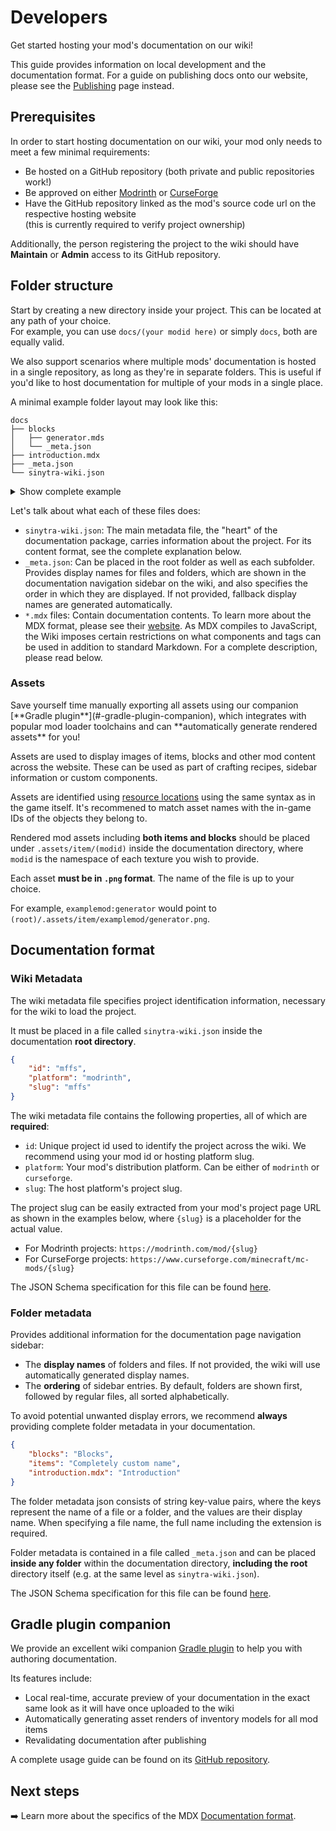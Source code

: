 
# Developers

Get started hosting your mod's documentation on our wiki!

This guide provides information on local development and the documentation format.
For a guide on publishing docs onto our website, please see the [Publishing](./publishing) page instead.

## Prerequisites

In order to start hosting documentation on our wiki, your mod only needs to meet a few minimal requirements: 

- Be hosted on a <GitHubIcon className="inline-block mb-1 mx-1" width={16} height={16} /> GitHub repository
(both private and public repositories work!)
- Be approved on either
<ModrinthIcon className="inline-block mb-1 mx-1 text-[var(--modrinth-brand)]" width={16} height={16} /> [Modrinth](https://modrinth.com/) or
<CurseForgeIcon className="inline-block mb-0.5 mx-1 text-[var(--curseforge-brand)]" width={16} height={16} /> [CurseForge](https://www.curseforge.com/)
- Have the GitHub repository linked as the mod's source code url on the respective hosting website  
  (this is currently required to verify project ownership)

Additionally, the person registering the project to the wiki should have **Maintain** or **Admin** access to its
GitHub repository.

## Folder structure

Start by creating a new directory inside your project. This can be located at any path of your choice.  
For example, you can use `docs/(your modid here)` or simply `docs`, both are equally valid.

<Callout>
    We also support scenarios where multiple mods' documentation is hosted in a single repository, as long as they're in
    separate folders.  
    This is useful if you'd like to host documentation for multiple of your mods in a single place.
</Callout>

A minimal example folder layout may look like this:

```
docs
├── blocks
│   ├── generator.mds
│   └── _meta.json
├── introduction.mdx
├── _meta.json
└── sinytra-wiki.json
```

<details>
    <summary>Show complete example</summary>
    
    Here is a complete example including assets and translations.
    
    ```
    docs
    ├── .assets
    │   └── item
    │       └── examplemod
    │           └── generator.png
    ├── .translated
    │   └── de_de
    │       └── blocks
    │           ├── generator.mdx
    │           └── _meta.json
    ├── blocks
    │   ├── generator.mds
    │   └── _meta.json
    ├── introduction.mdx
    ├── _meta.json
    └── sinytra-wiki.json
    ```
</details>

Let's talk about what each of these files does:
- `sinytra-wiki.json`: The main metadata file, the "heart" of the documentation package, carries information about the
project. For its content format, see the complete explanation below.
- `_meta.json`: Can be placed in the root folder as well as each subfolder. Provides display names for files and
folders, which are shown in the documentation navigation sidebar on the wiki, and also specifies the order in which
they are displayed. If not provided, fallback display names are generated automatically.
- `*.mdx` files: Contain documentation contents. To learn more about the MDX format, please see their
[website](https://mdxjs.com/). As MDX compiles to JavaScript, the Wiki imposes certain restrictions on what components
and tags can be used in addition to standard Markdown. For a complete description, please read below.

### Assets

<Callout>
    Save yourself time manually exporting all assets using our companion [**Gradle plugin**](#-gradle-plugin-companion),
    which integrates with popular mod loader toolchains and can **automatically generate rendered assets** for you!
</Callout>

Assets are used to display images of items, blocks and other mod content across the website. These can be used as part
of crafting recipes, sidebar information or custom components.

Assets are identified using [resource locations](https://minecraft.wiki/w/Resource_location) using the same syntax as
in the game itself. It's recommened to match asset names with the in-game IDs of the objects they belong to.

Rendered mod assets including **both items and blocks** should be placed under `.assets/item/(modid)` inside the
documentation directory, where `modid` is the namespace of each texture you wish to provide.

Each asset **must be in `.png` format**. The name of the file is up to your choice.

For example, `examplemod:generator` would point to `(root)/.assets/item/examplemod/generator.png`.

## Documentation format

### Wiki Metadata

The wiki metadata file specifies project identification information, necessary for the wiki to load the project.

It must be placed in a file called `sinytra-wiki.json` inside the documentation **root directory**.

```json title="sinytra-wiki.json"
{
    "id": "mffs",
    "platform": "modrinth",
    "slug": "mffs"
}
```

The wiki metadata file contains the following properties, all of which are **required**:

- `id`: Unique project id used to identify the project across the wiki. We recommend using your mod id
or hosting platform slug.
- `platform`: Your mod's distribution platform. Can be either of `modrinth` or `curseforge`.
- `slug`: The host platform's project slug.

The project slug can be easily extracted from your mod's project page URL as shown in the examples below, where `{slug}`
is a placeholder for the actual value.
- For Modrinth projects: `https://modrinth.com/mod/{slug}`  
- For CurseForge projects: `https://www.curseforge.com/minecraft/mc-mods/{slug}`

The JSON Schema specification for this file can be found [here](/sinytra-wiki.schema.json).

### Folder metadata

Provides additional information for the documentation page navigation sidebar:
- The **display names** of folders and files. If not provided, the wiki will use automatically generated display names.
- The **ordering** of sidebar entries. By default, folders are shown first, followed by regular files, all sorted
alphabetically.

To avoid potential unwanted display errors, we recommend **always** providing complete folder metadata in your
documentation.

```json title="_meta.json"
{
    "blocks": "Blocks",
    "items": "Completely custom name",
    "introduction.mdx": "Introduction"
}
```

The folder metadata json consists of string key-value pairs, where the keys represent the name of a file or a folder,
and the values are their display name. When specifying a file name, the full name including the extension is required.

Folder metadata is contained in a file called `_meta.json` and can be placed **inside any folder** within the
documentation directory, **including the root** directory itself (e.g. at the same level as `sinytra-wiki.json`).

The JSON Schema specification for this file can be found [here](/_meta.schema.json).

## <GradleIcon width={32} height={32} className="inline-block mr-1" /> Gradle plugin companion

We provide an excellent wiki companion [Gradle plugin](https://github.com/Sinytra/WikiToolkit) to help you with
authoring documentation.

Its features include:
- Local real-time, accurate preview of your documentation in the exact same look as it will have once uploaded to the wiki
- Automatically generating asset renders of inventory models for all mod items
- Revalidating documentation after publishing

A complete usage guide can be found on its [GitHub repository](https://github.com/Sinytra/WikiToolkit).

## Next steps

➡️ Learn more about the specifics of the MDX [Documentation format](./format).
